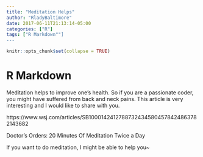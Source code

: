 ```yaml
---
title: "Meditation Helps"
author: "RladyBaltimore"
date: 2017-06-11T21:13:14-05:00
categories: ["R"]
tags: ["R Markdown""]
---
```


```r
knitr::opts_chunk$set(collapse = TRUE)
```

# R Markdown

Meditation helps to improve one's health. So if you are a passionate coder, you might have suffered from back and neck pains.
This article is very interesting and I would like to share with you.

https://www.wsj.com/articles/SB10001424127887324345804578424863782143682

Doctor's Orders: 20 Minutes Of Meditation Twice a Day

If you want to do meditation, I might be able to help you~


